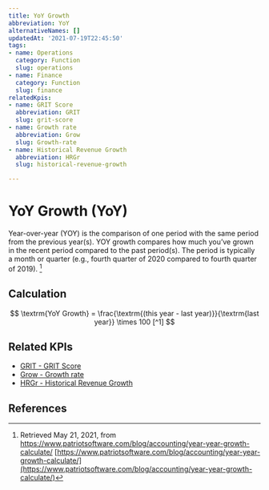 ```yaml
---
title: YoY Growth
abbreviation: YoY
alternativeNames: []
updatedAt: '2021-07-19T22:45:50'
tags:
- name: Operations
  category: Function
  slug: operations
- name: Finance
  category: Function
  slug: finance
relatedKpis:
- name: GRIT Score
  abbreviation: GRIT
  slug: grit-score
- name: Growth rate
  abbreviation: Grow
  slug: Growth-rate
- name: Historical Revenue Growth
  abbreviation: HRGr
  slug: historical-revenue-growth

---
```


# YoY Growth (YoY)

Year-over-year (YOY) is the comparison of one period with the same period from the previous year(s). YOY growth compares how much you’ve grown in the recent period compared to the past period(s). The period is typically a month or quarter (e.g., fourth quarter of 2020 compared to fourth quarter of 2019). [^1]

## Calculation

$$
\textrm{YoY Growth} = \frac{\textrm{(this year - last year)}}{\textrm{last year}} \times 100 [^1]
$$



## Related KPIs

- [GRIT - GRIT Score](/en/kpis/grit-score)
- [Grow - Growth rate](/en/kpis/Growth-rate)
- [HRGr - Historical Revenue Growth](/en/kpis/historical-revenue-growth)

## References

[^1]:   Retrieved May 21, 2021, from https://www.patriotsoftware.com/blog/accounting/year-year-growth-calculate/ [https://www.patriotsoftware.com/blog/accounting/year-year-growth-calculate/](https://www.patriotsoftware.com/blog/accounting/year-year-growth-calculate/)
[^2]:   Retrieved May 21, 2021, from https://www.patriotsoftware.com/blog/accounting/year-year-growth-calculate/ [https://www.patriotsoftware.com/blog/accounting/year-year-growth-calculate/](https://www.patriotsoftware.com/blog/accounting/year-year-growth-calculate/)

